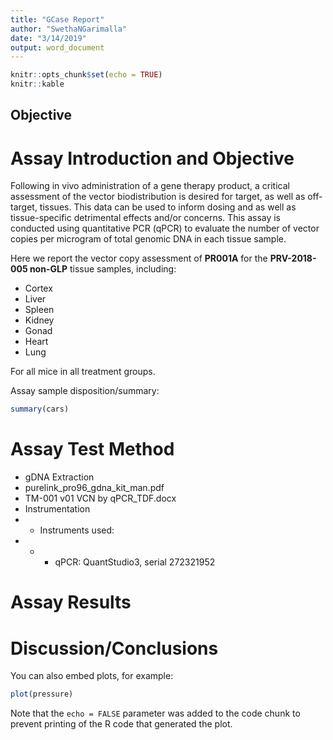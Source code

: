 ```yaml
---
title: "GCase Report"
author: "SwethaNGarimalla"
date: "3/14/2019"
output: word_document
---
```


```r
knitr::opts_chunk$set(echo = TRUE)
knitr::kable
```

## Objective
# Assay Introduction and Objective

Following in vivo administration of a gene therapy product, a critical assessment of the vector biodistribution is desired for target, as well as off-target, tissues. This data can be used to inform dosing and as well as tissue-specific detrimental effects and/or concerns. This assay is conducted using quantitative PCR (qPCR) to evaluate the number of vector copies per microgram of total genomic DNA in each tissue sample.

Here we report the vector copy assessment of **PR001A** for the **PRV-2018-005 non-GLP** tissue samples, including:

*	Cortex
*	Liver
*	Spleen
*	Kidney
*	Gonad
*	Heart
*	Lung

For all mice in all treatment groups.


Assay sample disposition/summary:

```r
summary(cars)
```

# Assay Test Method
* gDNA Extraction
* purelink_pro96_gdna_kit_man.pdf
* TM-001 v01 VCN by qPCR_TDF.docx
* Instrumentation
* *  Instruments used:
* * *  qPCR: QuantStudio3, serial 272321952

# Assay Results
# Discussion/Conclusions

You can also embed plots, for example:

```r
plot(pressure)
```

Note that the `echo = FALSE` parameter was added to the code chunk to prevent printing of the R code that generated the plot.
